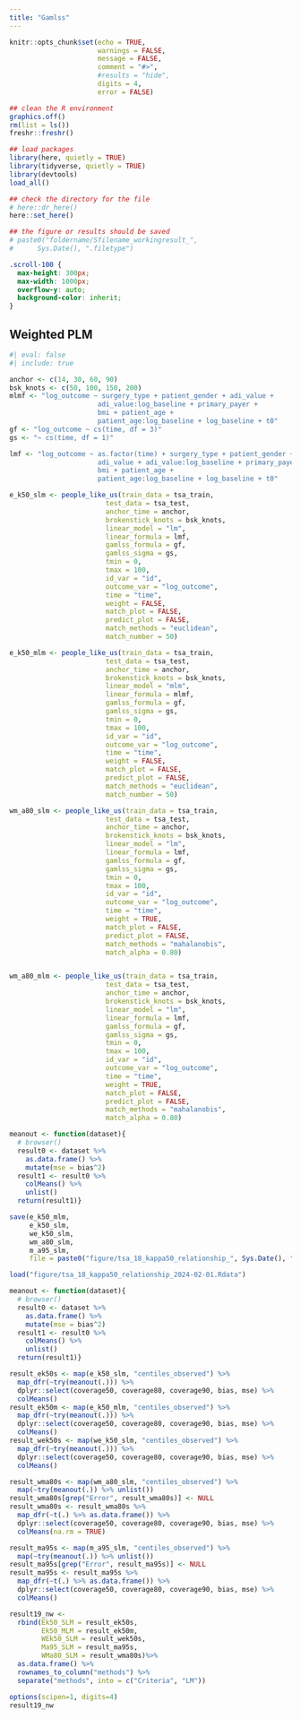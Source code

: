 ```yaml
---
title: "Gamlss"
---
```


```r
knitr::opts_chunk$set(echo = TRUE,
                      warnings = FALSE,
                      message = FALSE,
                      comment = "#>",
                      #results = "hide",
                      digits = 4,
                      error = FALSE)

## clean the R environment
graphics.off()
rm(list = ls())
freshr::freshr()

## load packages
library(here, quietly = TRUE)
library(tidyverse, quietly = TRUE)
library(devtools)
load_all()

## check the directory for the file
# here::dr_here()
here::set_here()

## the figure or results should be saved 
# paste0("foldername/Sfilename_workingresult_", 
#      Sys.Date(), ".filetype")
```

```css
.scroll-100 {
  max-height: 300px;
  max-width: 1000px;
  overflow-y: auto;
  background-color: inherit;
}
```


## Weighted PLM

```r
#| eval: false
#| include: true

anchor <- c(14, 30, 60, 90)
bsk_knots <- c(50, 100, 150, 200)
mlmf <- "log_outcome ~ surgery_type + patient_gender + adi_value +
                      adi_value:log_baseline + primary_payer + 
                      bmi + patient_age +
                      patient_age:log_baseline + log_baseline + t0"
gf <- "log_outcome ~ cs(time, df = 3)"
gs <- "~ cs(time, df = 1)"

lmf <- "log_outcome ~ as.factor(time) + surgery_type + patient_gender +
                      adi_value + adi_value:log_baseline + primary_payer +
                      bmi + patient_age +
                      patient_age:log_baseline + log_baseline + t0"

e_k50_slm <- people_like_us(train_data = tsa_train,
                        test_data = tsa_test,
                        anchor_time = anchor,
                        brokenstick_knots = bsk_knots,
                        linear_model = "lm",
                        linear_formula = lmf,
                        gamlss_formula = gf,
                        gamlss_sigma = gs,
                        tmin = 0,
                        tmax = 100,
                        id_var = "id",
                        outcome_var = "log_outcome",
                        time = "time",
                        weight = FALSE,
                        match_plot = FALSE,
                        predict_plot = FALSE,
                        match_methods = "euclidean",
                        match_number = 50)

e_k50_mlm <- people_like_us(train_data = tsa_train,
                        test_data = tsa_test,
                        anchor_time = anchor,
                        brokenstick_knots = bsk_knots,
                        linear_model = "mlm",
                        linear_formula = mlmf,
                        gamlss_formula = gf,
                        gamlss_sigma = gs,
                        tmin = 0,
                        tmax = 100,
                        id_var = "id",
                        outcome_var = "log_outcome",
                        time = "time",
                        weight = FALSE,
                        match_plot = FALSE,
                        predict_plot = FALSE,
                        match_methods = "euclidean",
                        match_number = 50)

wm_a80_slm <- people_like_us(train_data = tsa_train,
                        test_data = tsa_test,
                        anchor_time = anchor,
                        brokenstick_knots = bsk_knots,
                        linear_model = "lm",
                        linear_formula = lmf,
                        gamlss_formula = gf,
                        gamlss_sigma = gs,
                        tmin = 0,
                        tmax = 100,
                        id_var = "id",
                        outcome_var = "log_outcome",
                        time = "time",
                        weight = TRUE,
                        match_plot = FALSE,
                        predict_plot = FALSE,
                        match_methods = "mahalanobis",
                        match_alpha = 0.80)


wm_a80_mlm <- people_like_us(train_data = tsa_train,
                        test_data = tsa_test,
                        anchor_time = anchor,
                        brokenstick_knots = bsk_knots,
                        linear_model = "lm",
                        linear_formula = lmf,
                        gamlss_formula = gf,
                        gamlss_sigma = gs,
                        tmin = 0,
                        tmax = 100,
                        id_var = "id",
                        outcome_var = "log_outcome",
                        time = "time",
                        weight = TRUE,
                        match_plot = FALSE,
                        predict_plot = FALSE,
                        match_methods = "mahalanobis",
                        match_alpha = 0.80)

meanout <- function(dataset){
  # browser()
  result0 <- dataset %>%
    as.data.frame() %>%
    mutate(mse = bias^2) 
  result1 <- result0 %>%
    colMeans() %>%
    unlist()
  return(result1)}

save(e_k50_mlm, 
     e_k50_slm, 
     we_k50_slm,
     wm_a80_slm,
     m_a95_slm,
     file = paste0("figure/tsa_18_kappa50_relationship_", Sys.Date(), ".Rdata"))
```


```r
load("figure/tsa_18_kappa50_relationship_2024-02-01.Rdata")

meanout <- function(dataset){
  # browser()
  result0 <- dataset %>%
    as.data.frame() %>%
    mutate(mse = bias^2) 
  result1 <- result0 %>%
    colMeans() %>%
    unlist()
  return(result1)}

result_ek50s <- map(e_k50_slm, "centiles_observed") %>% 
  map_dfr(~try(meanout(.))) %>% 
  dplyr::select(coverage50, coverage80, coverage90, bias, mse) %>%
  colMeans()
result_ek50m <- map(e_k50_mlm, "centiles_observed") %>%
  map_dfr(~try(meanout(.))) %>%
  dplyr::select(coverage50, coverage80, coverage90, bias, mse) %>%
  colMeans()
result_wek50s <- map(we_k50_slm, "centiles_observed") %>%
  map_dfr(~try(meanout(.))) %>%
  dplyr::select(coverage50, coverage80, coverage90, bias, mse) %>%
  colMeans()

result_wma80s <- map(wm_a80_slm, "centiles_observed") %>%
  map(~try(meanout(.)) %>% unlist()) 
result_wma80s[grep("Error", result_wma80s)] <- NULL
result_wma80s <- result_wma80s %>%
  map_dfr(~t(.) %>% as.data.frame()) %>%
  dplyr::select(coverage50, coverage80, coverage90, bias, mse) %>%
  colMeans(na.rm = TRUE)

result_ma95s <- map(m_a95_slm, "centiles_observed") %>%
  map(~try(meanout(.)) %>% unlist()) 
result_ma95s[grep("Error", result_ma95s)] <- NULL
result_ma95s <- result_ma95s %>%
  map_dfr(~t(.) %>% as.data.frame()) %>%
  dplyr::select(coverage50, coverage80, coverage90, bias, mse) %>%
  colMeans()

result19_nw <- 
  rbind(Ek50_SLM = result_ek50s, 
        Ek50_MLM = result_ek50m, 
        WEk50_SLM = result_wek50s,
        Ma95_SLM = result_ma95s,
        WMa80_SLM = result_wma80s)%>%
  as.data.frame() %>% 
  rownames_to_column("methods") %>%
  separate("methods", into = c("Criteria", "LM"))
```



```r
options(scipen=1, digits=4)
result19_nw
```




















